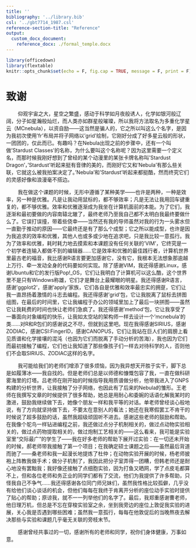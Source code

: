 ```yaml
---
title: ''
bibliography: '../library.bib'
csl: '../gbt7714_1987.csl'
reference-section-title: "Reference"
output:
  custom_docx_document:
    reference_docx: ./formal_temple.docx
---
```


```r
library(officedown)
library(flextable)
knitr::opts_chunk$set(echo = F, fig.cap = TRUE, message = F, print = F)
```

# 致谢 {-}

&emsp;&emsp; 
仰观宇宙之大，星空之繁盛，感动于科学如月夜般诱人，化学如银河般辽阔，分子如星瀚般灿烂，而人类亦如群星般璀璨，所以我将方法取名为多重化学星云（MCnebula），以资自励——这当然是骗人的，它之所以叫这么个名字，是因为我初次使用'fr'布局并将子网络以'grid'绘制，它刚好分成了好多星云般的形状，一团团的，仅此而已。有趣吗？在Nebula出现之前的步骤中，还有一个叫做'Stardust Classes'的名称，为什么要叫这个名称呢？因为这里需要一个定义名，而那时候我刚好想到了曾经的某个动漫里的某张卡牌名称叫'Stardust Dragon'，'Stardust'听起来挺有音律的美的，而刚好它又和'Nebula'有那么些关联，它就这么被我拍案决定了。'Nebula'和'Stardust'听起来都挺酷，然而终究它们的灵感好像和浪漫毫不搭边。

&emsp;&emsp; 
我在做这个课题的时候，无形中遵循了某种美学——也许是两种，一种是效率，另一种是优雅。凡是让我动用鼠标的，都不够效率；凡是无法让我用回车键重复的，都不够优雅。效率和优雅逐渐成为我坐在计算机面前的本能。为了它们，我逐渐和最初要做的内容南辕北辙了，最终老师乃至我自己都不太明白我最终要做什么了。它误打误撞，带着些侥幸——当然还有我的导师虽然对我的行为一头雾水但一直勤于推动的原因——它最终还是有了那么个成型；它之所以能成型，也许是因为我追求的效率和优雅，其他人也或多或少地在追求吧，只是我比较一意孤行。我为了效率和优雅，耗时耗力地去摸索和本课题没有任何关联的'VIM'，它终究是一个初学者连输入都做不到的编辑器……它是效率和优雅的最佳践行者，计算机世界里最古老的福音，我比感谢R语言要更加感谢它，没有它，我根本无法想象那逾越上万行、牵一发动全身的代码要如何实现。除了感谢VIM，我还得感谢Linux，感谢Ubuntu和它的发行版Pop!_OS，它们让我明白了计算机可以这么酷，这个世界里不是只有Windows称雄，它们才是舞台上最耀眼的明星。我还得感谢R语言，感谢'ggplot2'，感谢'apply'家族，它们各自是优雅和效率最忠实的拥趸，它们让我一直昂扬着激情的斗志去编程。我还得感谢'grid'包，它让我脱离了鼠标去拼图组图，在最后的时间里，它让我编程于办公的领域里加上了最后一块拼图——虽然它让我耗费的时间也快让老师们急疯了。我还得感谢'method'包，它让我享受了一番面向对象编程的快乐，让我如太空站的架构师一样去设计一个'mcnebula'的类……对R和R包们的感谢说之不尽，但就到这里吧。现在我得感谢SIRIUS，感谢ZODIAC，感谢CSI:FingerID，感谢CANOPUS，它们让我站在巨人们的肩膀上看见质谱和化学接壤的混沌（也因为它们而脱离了手动分析的苦海），我也因为它们而最初接触了编程，它们也让我知道了那些像孩子们一样去对待科学的人，否则他们不会取SIRIUS、ZODIAC这样的名字。

&emsp;&emsp; 
我可能给我们的老师们增添了很多烦恼，因为我异想天开胜于实干，脚下总是如履薄冰——我自找的。但是老师们总是以师德和慷慨包容了我，一直在做科研雾海里的灯塔。吕老师在刚开始的时候指导我用质谱做分析，他带我进入了GNPS构建的分析世界，让我接触了分子网络，也因此有了后来的Nebula的雏形。王老师在我撰写文章的时候提供了很多帮助，她总是用耐心和委婉的话语化解我某时的激进，鼓励我继续做下去，她像个朋友一样和我平等的对话。单老师曾经谈心般地说，有了方向就坚持做下去，不要太在意别人的看法；她还在我寒假罢工不肯干的时候说了超多鼓励的话，虽然我超级顽固听不进去。感谢这些老师的鼓励和帮助。在我像个鸵鸟一样钻进编程之前，我还做过点分子机制相关的，做过点动物实验相关的，做过点药物提取相关的，做过炮制工艺相关的——这么看来，我可能是实验室里“交际最广”的学生了——我在好多老师的帮助下展开过实验：在一切还未开始的时候，郝老师带我接触了第一个项目；在我确定硕士课题之后——虽然最后背道而驰了——桑老师和我一起漫长地提炼了杜仲；在动物实验开展的时候，杨老师披袍上阵教我做手术；做分子机制了，我因此把分子室弄得一团糟，但韩老师还是耐心地没有罢黜我；我好像还接触了点细胞实验，因为打鱼又晒网，学了点皮毛都算不上，但和各位老师和务正业的同学们都有了交流，他们为我提供了许多帮助，只怪我自己不争气……我还得感谢各位同门师兄妹们，虽然我性格比较孤僻，几乎没有给他们谈心谈话的机会，但他们每每在我终于肯离开分析的座位动手实验时提供了贴心的帮助；原谅我，就不一一列举他们的名字了。最后，我郑重感谢曹老师，他日理万机，但总是不忘在穿梭实验室之余，坐到我旁边的座位上敦促我实验的进展，关心我是否遇到哪些困难；虽然我一意孤行，每每在他敦促后的当晚熬夜去解决那些与实验和课题几乎毫无关联的旁枝末节。

&emsp;&emsp; 
感谢曾经共事过的一切，感谢所有的老师和同学，祝你们身体健康，万事如意。


